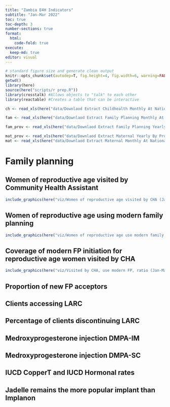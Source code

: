 ```yaml
---
title: "Zambia E4H Indicators"
subtitle: "Jan-Mar 2022"
toc: true
toc-depth: 3
number-sections: true
format:
  html:
    code-fold: true
execute: 
  keep-md: true
editor: visual
---
```


```r

# standard figure size and generate clean output
knitr::opts_chunk$set(autodep=T, fig.height=4, fig.width=6, warning=FALSE, message=FALSE, cache=TRUE, error=T, echo=T)
getwd()
library(here)
source(here("scripts/r prep.R"))
library(crosstalk) #Allows objects to "talk" to each other
library(reactable) #Creates a table that can be interactive

ch <- read_xls(here("data/Downlaod Extract Childhealth Monthly At National.xls"))

fam <- read_xls(here("data/Downlaod Extract Family Planning Monthly At National.xls"))

fam_prov <- read_xls(here("data/Downlaod Extract Family Planning Yearly At Province.xls"))

mat_prov <- read_xls(here("data/Downlaod Extract Maternal Yearly By Province.xls")) 
mat <- read_xls(here("data/Downlaod Extract Maternal Monthly At National.xls"))

```

# Family planning

## Women of reproductive age visited by Community Health Assistant

```r
include_graphics(here("viz/Women of reproductive age visited by CHA (Jan-Mar 2022).png"))
```

## Women of reproductive age using modern family planning

```r
include_graphics(here("viz/Women of reproductive age use modern family planning (Jan-Mar 2022).png"))
```

## Coverage of modern FP initiation for reproductive age women visited by CHA

```r
include_graphics(here("viz/Visited by CHA, use modern FP, ratio (Jan-Mar 2022).png"))
```

## Proportion of new FP acceptors

## Clients accessing LARC

## Percentage of clients discontinuing LARC

## Medroxyprogesterone injection DMPA-IM

## Medroxyprogesterone injection DMPA-SC

## IUCD CopperT and IUCD Hormonal rates

## Jadelle remains the more popular implant than Implanon
